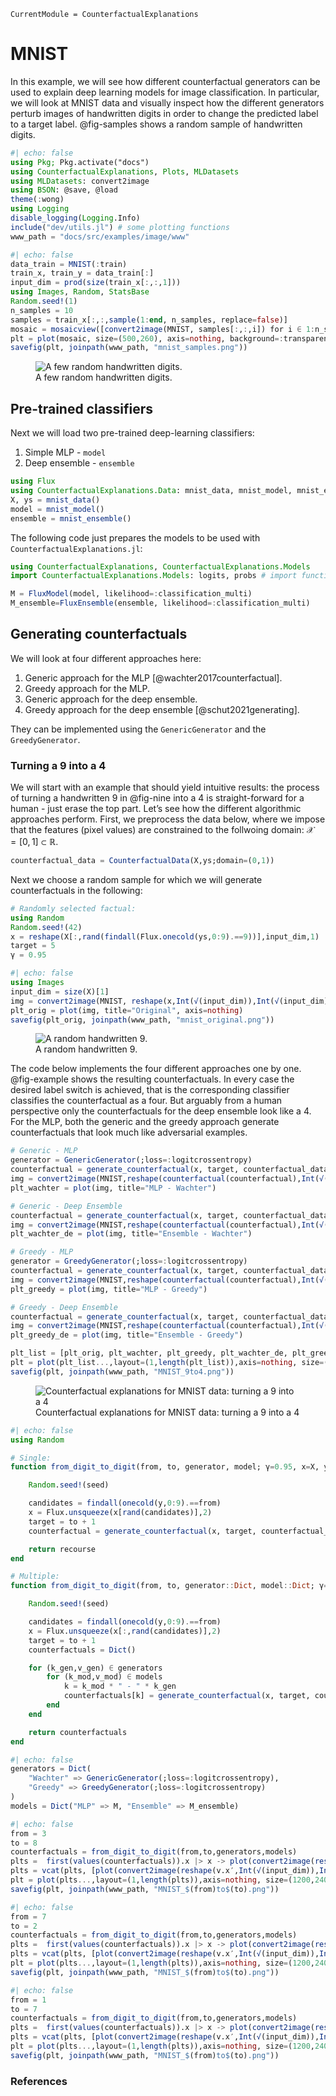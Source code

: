 ```@meta
CurrentModule = CounterfactualExplanations 
```

# MNIST

In this example, we will see how different counterfactual generators can be used to explain deep learning models for image classification. In particular, we will look at MNIST data and visually inspect how the different generators perturb images of handwritten digits in order to change the predicted label to a target label. @fig-samples shows a random sample of handwritten digits.

```julia
#| echo: false
using Pkg; Pkg.activate("docs")
using CounterfactualExplanations, Plots, MLDatasets
using MLDatasets: convert2image
using BSON: @save, @load
theme(:wong)
using Logging
disable_logging(Logging.Info)
include("dev/utils.jl") # some plotting functions
www_path = "docs/src/examples/image/www"
```

```julia
#| echo: false
data_train = MNIST(:train)
train_x, train_y = data_train[:]
input_dim = prod(size(train_x[:,:,1]))
using Images, Random, StatsBase
Random.seed!(1)
n_samples = 10
samples = train_x[:,:,sample(1:end, n_samples, replace=false)]
mosaic = mosaicview([convert2image(MNIST, samples[:,:,i]) for i ∈ 1:n_samples]...,ncol=Int(n_samples/2))
plt = plot(mosaic, size=(500,260), axis=nothing, background=:transparent)
savefig(plt, joinpath(www_path, "mnist_samples.png"))
```

![A few random handwritten digits.](www/mnist_samples.png){#fig-samples}

## Pre-trained classifiers

Next we will load two pre-trained deep-learning classifiers:

1. Simple MLP - `model`
2. Deep ensemble - `ensemble`

```julia
using Flux
using CounterfactualExplanations.Data: mnist_data, mnist_model, mnist_ensemble
X, ys = mnist_data()
model = mnist_model()
ensemble = mnist_ensemble()
```

The following code just prepares the models to be used with `CounterfactualExplanations.jl`:

```julia
using CounterfactualExplanations, CounterfactualExplanations.Models
import CounterfactualExplanations.Models: logits, probs # import functions in order to extend

M = FluxModel(model, likelihood=:classification_multi)
M_ensemble=FluxEnsemble(ensemble, likelihood=:classification_multi)
```

## Generating counterfactuals

We will look at four different approaches here: 

1. Generic approach for the MLP [@wachter2017counterfactual].
2. Greedy approach for the MLP.
3. Generic approach for the deep ensemble.
4. Greedy approach for the deep ensemble [@schut2021generating].

They can be implemented using the `GenericGenerator` and the `GreedyGenerator`.

### Turning a 9 into a 4

We will start with an example that should yield intuitive results: the process of turning a handwritten 9 in @fig-nine into a 4 is straight-forward for a human - just erase the top part. Let's see how the different algorithmic approaches perform. First, we preprocess the data below, where we impose that the features (pixel values) are constrained to the follwoing domain: $\mathcal{X}=[0,1]\subset\mathbb{R}$.

```julia
counterfactual_data = CounterfactualData(X,ys;domain=(0,1))
```

Next we choose a random sample for which we will generate counterfactuals in the following:

```julia
# Randomly selected factual:
using Random
Random.seed!(42)
x = reshape(X[:,rand(findall(Flux.onecold(ys,0:9).==9))],input_dim,1)
target = 5
γ = 0.95
```

```julia
#| echo: false
using Images
input_dim = size(X)[1]
img = convert2image(MNIST, reshape(x,Int(√(input_dim)),Int(√(input_dim))))
plt_orig = plot(img, title="Original", axis=nothing)
savefig(plt_orig, joinpath(www_path, "mnist_original.png"))
```

![A random handwritten 9.](www/mnist_original.png){#fig-nine}

The code below implements the four different approaches one by one. @fig-example shows the resulting counterfactuals. In every case the desired label switch is achieved, that is the corresponding classifier classifies the counterfactual as a four. But arguably from a human perspective only the counterfactuals for the deep ensemble look like a 4. For the MLP, both the generic and the greedy approach generate counterfactuals that look much like adversarial examples.

```julia
# Generic - MLP
generator = GenericGenerator(;loss=:logitcrossentropy)
counterfactual = generate_counterfactual(x, target, counterfactual_data, M, generator; γ=γ)
img = convert2image(MNIST,reshape(counterfactual(counterfactual),Int(√(input_dim)),Int(√(input_dim))))
plt_wachter = plot(img, title="MLP - Wachter")

# Generic - Deep Ensemble
counterfactual = generate_counterfactual(x, target, counterfactual_data, M_ensemble, generator; γ=γ)
img = convert2image(MNIST,reshape(counterfactual(counterfactual),Int(√(input_dim)),Int(√(input_dim))))
plt_wachter_de = plot(img, title="Ensemble - Wachter")

# Greedy - MLP
generator = GreedyGenerator(;loss=:logitcrossentropy)
counterfactual = generate_counterfactual(x, target, counterfactual_data, M, generator; γ=γ)
img = convert2image(MNIST,reshape(counterfactual(counterfactual),Int(√(input_dim)),Int(√(input_dim))))
plt_greedy = plot(img, title="MLP - Greedy")

# Greedy - Deep Ensemble
counterfactual = generate_counterfactual(x, target, counterfactual_data, M_ensemble, generator; γ=γ)
img = convert2image(MNIST,reshape(counterfactual(counterfactual),Int(√(input_dim)),Int(√(input_dim))))
plt_greedy_de = plot(img, title="Ensemble - Greedy")

plt_list = [plt_orig, plt_wachter, plt_greedy, plt_wachter_de, plt_greedy_de]
plt = plot(plt_list...,layout=(1,length(plt_list)),axis=nothing, size=(1200,240))
savefig(plt, joinpath(www_path, "MNIST_9to4.png"))
```

![Counterfactual explanations for MNIST data: turning a 9 into a 4](www/MNIST_9to4.png){#fig-example}

```julia
#| echo: false
using Random

# Single:
function from_digit_to_digit(from, to, generator, model; γ=0.95, x=X, y=ys, seed=1234, T=1000)

    Random.seed!(seed)

    candidates = findall(onecold(y,0:9).==from)
    x = Flux.unsqueeze(x[rand(candidates)],2)
    target = to + 1
    counterfactual = generate_counterfactual(x, target, counterfactual_data, v_mod, v_gen; T=T)

    return recourse
end

# Multiple:
function from_digit_to_digit(from, to, generator::Dict, model::Dict; γ=0.95, x=X, y=ys, seed=1234, T=1000)

    Random.seed!(seed)

    candidates = findall(onecold(y,0:9).==from)
    x = Flux.unsqueeze(x[:,rand(candidates)],2)
    target = to + 1
    counterfactuals = Dict()

    for (k_gen,v_gen) ∈ generators
        for (k_mod,v_mod) ∈ models 
            k = k_mod * " - " * k_gen
            counterfactuals[k] = generate_counterfactual(x, target, counterfactual_data, v_mod, v_gen; T=T)
        end
    end

    return counterfactuals
end
```

```julia
#| echo: false
generators = Dict(
    "Wachter" => GenericGenerator(;loss=:logitcrossentropy),
    "Greedy" => GreedyGenerator(;loss=:logitcrossentropy)
)
models = Dict("MLP" => M, "Ensemble" => M_ensemble)
```

```julia
#| echo: false
from = 3
to = 8
counterfactuals = from_digit_to_digit(from,to,generators,models)
plts =  first(values(counterfactuals)).x |> x -> plot(convert2image(reshape(x,Int(√(input_dim)),Int(√(input_dim)))),title="Original")
plts = vcat(plts, [plot(convert2image(reshape(v.x′,Int(√(input_dim)),Int(√(input_dim)))),title=k) for (k,v) in counterfactuals])
plt = plot(plts...,layout=(1,length(plts)),axis=nothing, size=(1200,240))
savefig(plt, joinpath(www_path, "MNIST_$(from)to$(to).png"))
```

```julia
#| echo: false
from = 7
to = 2
counterfactuals = from_digit_to_digit(from,to,generators,models)
plts =  first(values(counterfactuals)).x |> x -> plot(convert2image(reshape(x,Int(√(input_dim)),Int(√(input_dim)))),title="Original")
plts = vcat(plts, [plot(convert2image(reshape(v.x′,Int(√(input_dim)),Int(√(input_dim)))),title=k) for (k,v) in counterfactuals])
plt = plot(plts...,layout=(1,length(plts)),axis=nothing, size=(1200,240))
savefig(plt, joinpath(www_path, "MNIST_$(from)to$(to).png"))
```

```julia
#| echo: false
from = 1
to = 7
counterfactuals = from_digit_to_digit(from,to,generators,models)
plts =  first(values(counterfactuals)).x |> x -> plot(convert2image(reshape(x,Int(√(input_dim)),Int(√(input_dim)))),title="Original")
plts = vcat(plts, [plot(convert2image(reshape(v.x′,Int(√(input_dim)),Int(√(input_dim)))),title=k) for (k,v) in counterfactuals])
plt = plot(plts...,layout=(1,length(plts)),axis=nothing, size=(1200,240))
savefig(plt, joinpath(www_path, "MNIST_$(from)to$(to).png"))
```

### References

